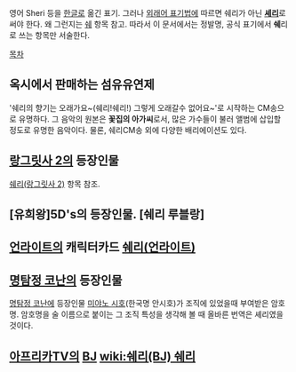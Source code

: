 영어 Sheri 등을 [[한글]]로 옮긴 표기. 그러나 [[외래어 표기법]]에 따르면 쉐리가 아닌 '''[[셰리]]'''로 써야 한다. 왜 그런지는 [[쉐]] 항목 참고.
따라서 이 문서에서는 정발명, 공식 표기에서 '''쉐'''리로 쓰는 항목만 서술한다.

[[목차]]

== 옥시에서 판매하는 섬유유연제 ==
'쉐리의 향기는 오래가요~(쉐리!쉐리!) 그렇게 오래갈수 없어요~'로 시작하는 CM송으로 유명하다. 그 음악의 원본은 '''꽃집의 아가씨'''로서, 많은 가수들이 불러 앨범에 삽입할 정도로 유명한 음악이다. 물론, 쉐리CM송 외에 다양한 배리에이션도 있다.
== [[랑그릿사 2]]의 등장인물 ==
[[쉐리(랑그릿사 2)]] 항목 참조.

== [유희왕]5D's의 등장인물. [쉐리 루블랑] ==

== [[언라이트]]의 캐릭터카드 [[쉐리(언라이트)]] ==

== [[명탐정 코난]]의 등장인물 ==
[[명탐정 코난]]에 등장인물 [[미야노 시호]](한국명 안시호)가 조직에 있었을때 부여받은 암호명. 암호명을 술 이름으로 붙이는 그 조직 특성을 생각해 볼 때 올바른 번역은 셰리였을 것이다.

== [[아프리카TV]]의 [[BJ]] [[wiki:쉐리(BJ) 쉐리]] ==
